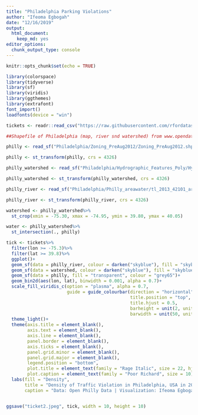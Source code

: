 ```yaml
---
title: "Philadelphia Parking Violations"
author: "Ifeoma Egbogah"
date: "12/16/2019"
output: 
  html_document: 
    keep_md: yes
editor_options: 
  chunk_output_type: console
---
```


```r
knitr::opts_chunk$set(echo = TRUE)
```

```r

library(colorspace)
library(tidyverse)
library(sf)
library(viridis)
library(ggthemes)
library(extrafont)
font_import()
loadfonts(device = "win")

```


```r

tickets <- readr::read_csv("https://raw.githubusercontent.com/rfordatascience/tidytuesday/master/data/2019/2019-12-03/tickets.csv")

##Shapefile of Philadelphia (map, river snd watershed) from www.opendataphilly.org

philly <- read_sf("Philadelphia/Zoning_PreAug2012/Zoning_PreAug2012.shp")

philly <- st_transform(philly, crs = 4326)

philly_watershed <- read_sf("Philadelphia/Hydrographic_Features_Poly/Hydrographic_Features_Poly.shp")

philly_watershed <- st_transform(philly_watershed, crs = 4326)

philly_river <- read_sf("Philadelphia/Philly_areawater/tl_2013_42101_areawater.shp")

philly_river <- st_transform(philly_river, crs = 4326)

```


```r

watershed <- philly_watershed%>%
  st_crop(xmin = -75.30, xmax = -74.95, ymin = 39.80, ymax = 40.05)

water <- philly_watershed%>%
  st_intersection(., philly)

tick <- tickets%>%
  filter(lon >= -75.3)%>%
  filter(lat >= 39.8)%>%
  ggplot()+
  geom_sf(data = philly_river, colour = darken("skyblue"), fill = "skyblue")+
  geom_sf(data = watershed, colour = darken("skyblue"), fill = "skyblue")+
  geom_sf(data = philly, fill = "transparent", colour = "grey65")+
  geom_bin2d(aes(lon, lat), binwidth = 0.001, alpha = 0.7)+
  scale_fill_viridis_c(option = "plasma", alpha = 0.7, 
                       guide = guide_colourbar(direction = "horizontal",
                                               title.position = "top",
                                               title.hjust = 0.5,
                                               barheight = unit(2, units = "mm"),
                                               barwidth = unit(50, units = "mm")))+
  theme_light()+
  theme(axis.title = element_blank(),
        axis.text = element_blank(),
        axis.line = element_blank(),
        panel.border = element_blank(),
        axis.ticks = element_blank(),
        panel.grid.minor = element_blank(),
        panel.grid.major = element_blank(),
        legend.position = "bottom",
        plot.title = element_text(family = "Rage Italic", size = 22, hjust = 0.5),
        plot.caption = element_text(family = "Poor Richard", size = 10))+
  labs(fill = "Density",
       title = "Density of Traffic Violation in Philadelphia, USA in 2017",
       caption = "Data: Open Philly Data | Visualization: Ifeoma Egbogah")


ggsave("ticket2.jpeg", tick, width = 10, height = 10)


```

